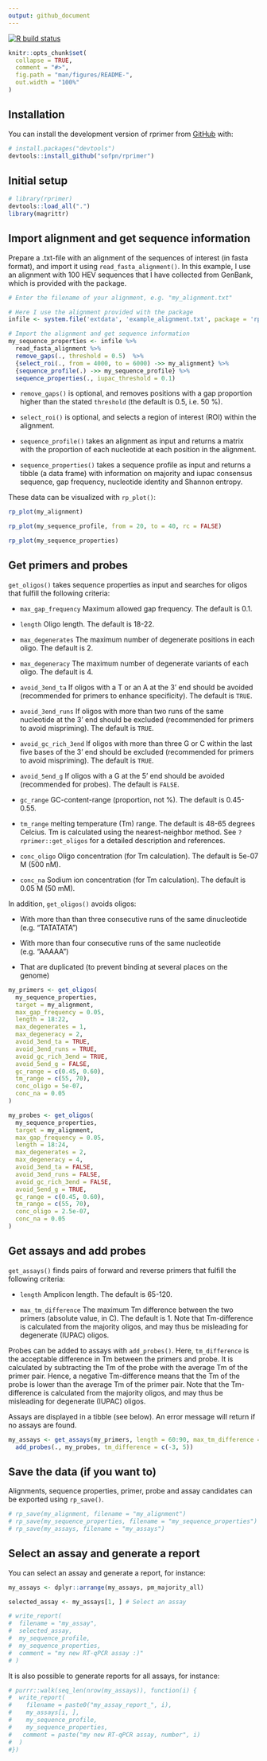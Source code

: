 ```yaml
---
output: github_document
---
```


<!-- README.md is generated from README.Rmd. Please edit that file -->

  <!-- badges: start -->
  [![R build status](https://github.com/sofpn/rprimer/workflows/R-CMD-check/badge.svg)](https://github.com/sofpn/rprimer/actions)
  <!-- badges: end -->

```r
knitr::opts_chunk$set(
  collapse = TRUE,
  comment = "#>",
  fig.path = "man/figures/README-",
  out.width = "100%"
)
```


## Installation

You can install the development version of rprimer from [GitHub](https://github.com/) with:

  ``` r
# install.packages("devtools")
devtools::install_github("sofpn/rprimer")
```

## Initial setup

``` r
# library(rprimer)
devtools::load_all(".")
library(magrittr)
```

## Import alignment and get sequence information

Prepare a .txt-file with an alignment of the sequences of interest (in fasta format), and import it using `read_fasta_alignment()`. In this example, I use an alignment with 100 HEV sequences that I have collected from GenBank, which is provided with the package.

```r
# Enter the filename of your alignment, e.g. "my_alignment.txt"

# Here I use the alignment provided with the package 
infile <- system.file('extdata', 'example_alignment.txt', package = 'rprimer')

# Import the alignment and get sequence information
my_sequence_properties <- infile %>%
  read_fasta_alignment %>%
  remove_gaps(., threshold = 0.5)  %>%
  {select_roi(., from = 4000, to = 6000) ->> my_alignment} %>%
  {sequence_profile(.) ->> my_sequence_profile} %>%
  sequence_properties(., iupac_threshold = 0.1)
```

* `remove_gaps()` is optional, and removes positions with a gap proportion higher than the stated `threshold` (the default is 0.5, i.e. 50 %).

* `select_roi()` is optional, and selects a region of interest (ROI) within the alignment.

* `sequence_profile()` takes an alignment as input and returns a matrix with the proportion of each nucleotide at each position in the alignment.
* `sequence_properties()` takes a sequence profile as input and returns a tibble (a data frame) with information on majority and iupac consensus sequence, gap frequency, nucleotide identity and Shannon entropy.
 
These data can be visualized with `rp_plot()`:

```r
rp_plot(my_alignment)
```

```r
rp_plot(my_sequence_profile, from = 20, to = 40, rc = FALSE)
```

```r
rp_plot(my_sequence_properties)
```

## Get primers and probes

`get_oligos()` takes sequence properties as input and searches for oligos that fulfill the following criteria:

  * `max_gap_frequency` Maximum allowed gap frequency. The default is 0.1.

* `length` Oligo length. The default is 18-22.

* `max_degenerates` The maximum number of degenerate positions in each oligo. The default is 2.

* `max_degeneracy` The maximum number of degenerate variants of each oligo. The default is 4.

* `avoid_3end_ta` If oligos with a T or an A at the 3' end should be avoided (recommended for primers to enhance specificity). The default is `TRUE`.

* `avoid_3end_runs` If oligos with more than two runs of the same nucleotide at the 3' end should be excluded (recommended for primers to avoid mispriming). The default is `TRUE`.

* `avoid_gc_rich_3end` If oligos with more than three G or C within the last five bases of the 3' end should be excluded (recommended for primers to avoid mispriming). The default is `TRUE`.

* `avoid_5end_g` If oligos with a G at the 5' end should be avoided (recommended for probes). The default is `FALSE`.

* `gc_range` GC-content-range (proportion, not %). The default is 0.45-0.55.

* `tm_range` melting temperature (Tm) range. The default is 48-65 degrees Celcius. Tm is calculated using the nearest-neighbor method. See `?rprimer::get_oligos` for a detailed description and references.

* `conc_oligo` Oligo concentration (for Tm calculation). The default is 5e-07 M (500 nM).

* `conc_na` Sodium ion concentration (for Tm calculation). The default is 0.05 M (50 mM).

In addition, `get_oligos()` avoids oligos:

  * With more than than three consecutive runs of the same dinucleotide (e.g. "TATATATA")

* With more than four consecutive runs of the same nucleotide (e.g. "AAAAA")

* That are duplicated (to prevent binding at several places on the genome)

``` r
my_primers <- get_oligos(
  my_sequence_properties,
  target = my_alignment,
  max_gap_frequency = 0.05,
  length = 18:22,
  max_degenerates = 1,
  max_degeneracy = 2,
  avoid_3end_ta = TRUE,
  avoid_3end_runs = TRUE,
  avoid_gc_rich_3end = TRUE,
  avoid_5end_g = FALSE,
  gc_range = c(0.45, 0.60),
  tm_range = c(55, 70),
  conc_oligo = 5e-07,
  conc_na = 0.05
)

my_probes <- get_oligos(
  my_sequence_properties,
  target = my_alignment,
  max_gap_frequency = 0.05,
  length = 18:24,
  max_degenerates = 2,
  max_degeneracy = 4,
  avoid_3end_ta = FALSE,
  avoid_3end_runs = FALSE,
  avoid_gc_rich_3end = FALSE,
  avoid_5end_g = TRUE,
  gc_range = c(0.45, 0.60),
  tm_range = c(55, 70),
  conc_oligo = 2.5e-07,
  conc_na = 0.05
)
```

## Get assays and add probes
`get_assays()` finds pairs of forward and reverse primers that fulfill the following criteria:

  * `length` Amplicon length. The default is 65-120.

* `max_tm_difference` The maximum Tm difference between the two primers (absolute value, in C). The default is 1. Note that Tm-difference is calculated from the majority oligos, and may thus be misleading for degenerate (IUPAC) oligos.

Probes can be added to assays with `add_probes()`. Here, `tm_difference` is the acceptable difference in Tm between the primers and probe. It is calculated by subtracting the Tm of the probe with the average Tm of the primer pair. Hence, a negative Tm-difference means that the Tm of the probe is lower than the average Tm of the primer pair. Note that the Tm-difference is calculated from the majority oligos, and may thus be misleading for degenerate (IUPAC) oligos.

Assays are displayed in a tibble (see below). An error message will return if no assays are found.

``` r
my_assays <- get_assays(my_primers, length = 60:90, max_tm_difference = 2) %>%
  add_probes(., my_probes, tm_difference = c(-3, 5))
```

## Save the data (if you want to)

Alignments, sequence properties, primer, probe and assay candidates can be exported using `rp_save()`.

``` r
# rp_save(my_alignment, filename = "my_alignment")
# rp_save(my_sequence_properties, filename = "my_sequence_properties")
# rp_save(my_assays, filename = "my_assays")
```

## Select an assay and generate a report

You can select an assay and generate a report, for instance:

```r
my_assays <- dplyr::arrange(my_assays, pm_majority_all)

selected_assay <- my_assays[1, ] # Select an assay

# write_report(
#  filename = "my_assay",
#  selected_assay,
#  my_sequence_profile,
#  my_sequence_properties,
#  comment = "my new RT-qPCR assay :)"
# )
```

It is also possible to generate reports for all assays, for instance:

```r
# purrr::walk(seq_len(nrow(my_assays)), function(i) {
#  write_report(
#    filename = paste0("my_assay_report_", i),
#    my_assays[i, ],
#    my_sequence_profile,
#    my_sequence_properties,
#   comment = paste("my new RT-qPCR assay, number", i)
#  )
#})
```
